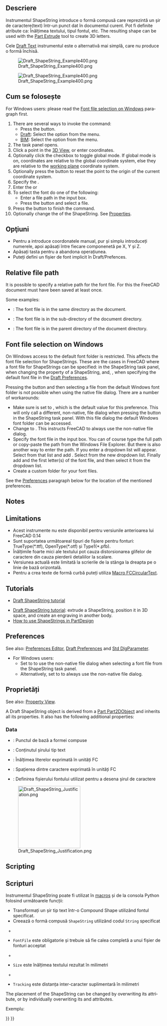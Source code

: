 <languages/>

<div lang="en" dir="ltr" class="mw-content-ltr">
{{Docnav
|[[Draft_Facebinder|Facebinder]]
|[[Draft_Hatch|Hatch]]
|[[Draft_Workbench|Draft]]
|IconL=Draft_Facebinder.svg 
|IconR=Draft_Hatch.svg 
|IconC=Workbench_Draft.svg
}}
</div>

<div class="mw-translate-fuzzy">
{{GuiCommand/ro
|Name=Draft ShapeString
|Name/ro=Draft ShapeString
|MenuLocation=Draft → Shape from text ...
|Workbenches=[[Draft_Workbench/ro|Draft]], [[Arch_Workbench/ro|Arch]]
|Shortcut={{KEY|S}} {{KEY|S}}
|SeeAlso=[[Draft Text/ro|Draft Text]], [[Part Extrude/ro|Part Extrude]]
}}
</div>

<span id="Description"></span>
==Descriere==

<div class="mw-translate-fuzzy">
Instrumentul ShapeString introduce o formă compusă care reprezintă un șir de caractere(text) într-un punct dat în documentul curent. Pot fi definite atribute ca: Înălțimea textului, tipul fontul, etc.
The resulting shape can be used with the [[Part Extrude/ro|Part Extrude]] tool to create 3D letters.
</div>

<div class="mw-translate-fuzzy">
Cele [[Draft Text/ro|Draft Text]] instrumentul este o alternativă mai simplă, care nu produce o formă închisă.
</div>

[[Image:Draft_ShapeString_Example400.png]]
<div class="mw-translate-fuzzy">
[[Image:Draft_ShapeString_Example400.png]]
</div>

<span id="Usage"></span>
<div class="mw-translate-fuzzy">
== Cum se folosește ==
</div>

<div lang="en" dir="ltr" class="mw-content-ltr">
For Windows users: please read the [[#Font_file_selection_on_Windows|Font file selection on Windows]] paragraph first.
</div>

<div lang="en" dir="ltr" class="mw-content-ltr">
# There are several ways to invoke the command:
#* Press the {{Button|[[Image:Draft_ShapeString.svg|16px]] [[Draft_ShapeString|Shape From Text]]}} button.
#* [[Draft_Workbench|Draft]]: Select the {{MenuCommand|Drafting → [[Image:Draft_ShapeString.svg|16px]] Shape From Text}} option from the menu.
#* [[BIM_Workbench|BIM]]: Select the {{MenuCommand|Annotation → [[Image:Draft_ShapeString.svg|16px]] Shape From Text}} option from the menu.
# The {{MenuCommand|ShapeString}} task panel opens.
# Click a point in the [[3D_View|3D View]], or enter coordinates.
# Optionally click the {{MenuCommand|Global}} checkbox to toggle global mode. If global mode is on, coordinates are relative to the global coordinate system, else they are relative to the [[Draft_SelectPlane|working plane]] coordinate system. {{Version|1.1}}
# Optionally press the {{Button|Reset Point}} button to reset the point to the origin of the current coordinate system.
# Specify the {{MenuCommand|Height}}.
# Enter the {{MenuCommand|String}}{{VersionNoteMinus|1.0}} or {{MenuCommand|Text}}{{VersionNote|1.1}} 
# To select the font do one of the following:
#* Enter a file path in the {{MenuCommand|Font file}} input box.
#* Press the {{Button|...}} button and select a file.
# Press the {{Button|OK}} button to finish the command.
# Optionally change the {{PropertyData|Justification}} of the ShapeString. See [[#Properties|Properties]].
</div>

<span id="Options"></span>
== Opţiuni ==

<div class="mw-translate-fuzzy">
* Pentru a introduce coordonatele manual, pur și simplu introduceți numerele, apoi apăsați {{KEY|ENTER}} între fiecare componenetă pe X, Y și Z.
* Apăsați tasta {{KEY|ESC}}pentru a abandona operațiunea.
* Puteți defini un fișier de font implicit în Draft/Prefences.
</div>

<div lang="en" dir="ltr" class="mw-content-ltr">
==Relative file path==
</div>

<div lang="en" dir="ltr" class="mw-content-ltr">
{{version|1.1}}
</div>

<div lang="en" dir="ltr" class="mw-content-ltr">
It is possible to specify a relative path for the font file. For this the FreeCAD document must have been saved at least once.
</div>

<div lang="en" dir="ltr" class="mw-content-ltr">
Some examples:
* {{FileName|./SomeFont.ttf}}: The font file is in the same directory as the document.
* {{FileName|./MyDirectory/SomeFont.ttf}}: The font file is in the {{FileName|MyDirectory}} sub-directory of the document directory.
* {{FileName|../SomeFont.ttf}}: The font file is in the parent directory of the document directory.
</div>

<div lang="en" dir="ltr" class="mw-content-ltr">
==Font file selection on Windows==
</div>

<div lang="en" dir="ltr" class="mw-content-ltr">
On Windows access to the default font folder is restricted. This affects the font file selection for ShapeStrings. These are the cases in FreeCAD where a font file for ShapeStrings can be specified: in the ShapeString task panel, when changing the {{PropertyData|Font File}} property of a ShapeString, and, {{VersionMinus|1.0}}, when specifying the default font file in the [[Draft_Preferences#Texts_and_dimensions|Draft Preferences]].
</div>

<div lang="en" dir="ltr" class="mw-content-ltr">
Pressing the {{Button|...}} button and then selecting a file from the default Windows font folder is not possible when using the native file dialog. There are a number of workarounds:
* Make sure {{MenuCommand|DontUseNativeFontDialog}} is set to {{True}}, which is the default value for this preference. This will only call a different, non-native, file dialog when pressing the {{Button|...}} button in the ShapeString task panel. With this file dialog the default Windows font folder can be accessed.
* Change {{MenuCommand|DontUseNativeDialog}} to {{True}}. This instructs FreeCAD to always use the non-native file dialog.
* Specify the font file in the input box. You can of course type the full path or copy-paste the path from the Windows File Explorer. But there is also another way to enter the path. If you enter {{Value|C:\}} a dropdown list will appear. Select {{Value|Windows}} from that list and add {{Value|\F}}. Select {{Value|Fonts}} from the new dropdown list. Finally add {{Value|\}} and the first letter(s) of the font file, and then select it from the dropdown list.
* Create a custom folder for your font files.
</div>

<div lang="en" dir="ltr" class="mw-content-ltr">
See the [[#Preferences|Preferences]] paragraph below for the location of the mentioned preferences.
</div>

<div lang="en" dir="ltr" class="mw-content-ltr">
==Notes==
</div>

<div class="mw-translate-fuzzy">
==Limitations==
* Acest instrumente nu este disponibil pentru versiunile anterioarea lui FreeCAD 0.14
* Sunt suportatea următoareal tipuri de fișiere pentru fonturi: TrueType(*.ttf), OpenType(*.otf) și Type1(*.pfb). 
* Înălțimile foarte mici ale textului pot cauza distorsionarea glifelor de caractere din cauza pierderii detaliilor la scalare.  
* Versiunea actuală este limitată la scrierile de la stânga la dreapta pe o linie de bază orizontală.
* Pentru a crea texte de formă curbă puteți utiliza [[Macro_FCCircularText/ro|Macro FCCircularText]].
</div>

<span id="Tutorials"></span>
<div class="mw-translate-fuzzy">
==Tutorials==
* [[Draft_ShapeString_tutorial/ro|Draft ShapeString tutorial]]
</div>

<div lang="en" dir="ltr" class="mw-content-ltr">
* [[Draft_ShapeString_tutorial|Draft ShapeString tutorial]]: extrude a ShapeString, position it in 3D space, and create an engraving in another body.
* [https://forum.freecad.org/viewtopic.php?f=3&t=36623 How to use ShapeStrings in PartDesign]
</div>

<div lang="en" dir="ltr" class="mw-content-ltr">
==Preferences==
</div>

<div lang="en" dir="ltr" class="mw-content-ltr">
See also: [[Preferences_Editor|Preferences Editor]], [[Draft_Preferences|Draft Preferences]] and [[Std_DlgParameter|Std DlgParameter]].
</div>

<div lang="en" dir="ltr" class="mw-content-ltr">
* For Windows users:
** Set {{MenuCommand|Tools → Edit Parameters → BaseApp → Preferences → Dialog → DontUseNativeFontDialog}} to {{True}} to use the non-native file dialog when selecting a font file from the ShapeString task panel.
** Alternatively, set {{MenuCommand|Tools → Edit Parameters → BaseApp → Preferences → Dialog → DontUseNativeDialog}} to {{True}} to always use the non-native file dialog.
</div>

<span id="Properties"></span>
==Proprietăți==

<div lang="en" dir="ltr" class="mw-content-ltr">
See also: [[Property_View|Property View]].
</div>

<div lang="en" dir="ltr" class="mw-content-ltr">
A Draft ShapeString object is derived from a [[Part_Part2DObject|Part Part2DObject]] and inherits all its properties. It also has the following additional properties:
</div>

<div lang="en" dir="ltr" class="mw-content-ltr">
===Data===
</div>

<div lang="en" dir="ltr" class="mw-content-ltr">
{{TitleProperty|Draft}}
</div>

<div class="mw-translate-fuzzy">
* {{PropertyData/ro|Position}}: Punctul de bază a formei compuse
* {{PropertyData/ro|String}}: Conținutul șirului tip text
* {{PropertyData/ro|Size}}: Înălțimea literelor exprimată în unități FC
* {{PropertyData/ro|Tracking}}: Spațierea dintre caractere exprimată în unități FC 
* {{PropertyData/ro|Font File}}: Definirea fișierului fontului utilizat pentru a desena șirul de caractere
</div>

[[Image:Draft_ShapeString_Justification.png|200px]]
<div lang="en" dir="ltr" class="mw-content-ltr">
{{Caption|The height of the red rectangle (solid line) is equal to the cap height.<br>
The height of the green rectangle (dashed line) is equal to the shape height.<br>
The corners, the midpoints of the edges, and the center of the rectangles<br>
match the 9 justification options: Top-Left to Bottom-Right.}}
</div>

<div lang="en" dir="ltr" class="mw-content-ltr">
==Scripting==
</div>

<div class="mw-translate-fuzzy">
== Scripturi ==
</div>

<div class="mw-translate-fuzzy">
Instrumentul ShapeString poate fi utilizat în  [[macros/ro|macros]] și de la consola Python folosind următoarele funcții:
</div>

{{Code|code=
shapestring = make_shapestring(String, FontFile, Size=100, Tracking=0)
}}

<div class="mw-translate-fuzzy">
* Transformați un șir tip text într-o Compound Shape utilizând fontul specificat.
* Creează o formă compusă <code> ShapeString </code> utilizând codul <code> String </code> specificat
  +
* <code> FontFile </code> este obligatorie și trebuie să fie calea completă a unui fișier de fonturi acceptat
  +
* <code> Size </code> este înălțimea textului rezultat în milimetri
  +
* <code> Tracking </code> este distanța inter-caracter suplimentară în milimetri
</div>

<div lang="en" dir="ltr" class="mw-content-ltr">
The placement of the ShapeString can be changed by overwriting its {{incode|Placement}} attribute, or by individually overwriting its {{incode|Placement.Base}} and {{incode|Placement.Rotation}} attributes.
</div>

Exempluː

{{Code|code=
import FreeCAD as App
import Draft

doc = App.newDocument()

font1 = "/usr/share/fonts/truetype/msttcorefonts/Arial.ttf"
font2 = "/usr/share/fonts/truetype/dejavu/DejaVuSerif.ttf"
font3 = "/usr/share/fonts/truetype/freefont/FreeSerifItalic.ttf"

S1 = Draft.make_shapestring("This is a sample text", font1, 200)

S2 = Draft.make_shapestring("Inclined text", font2, 200, 10)

zaxis = App.Vector(0, 0, 1)
p2 = App.Vector(-1000, 500, 0)
place2 = App.Placement(p2, App.Rotation(zaxis, 45))
S2.Placement = place2

S3 = Draft.make_shapestring("Upside-down text", font3, 200, 10)
S3.Placement.Base = App.Vector(0, -1000, 0)
S3.Placement.Rotation = App.Rotation(zaxis, 180)

doc.recompute()
}}


<div lang="en" dir="ltr" class="mw-content-ltr">
{{Docnav
|[[Draft_Facebinder|Facebinder]]
|[[Draft_Hatch|Hatch]]
|[[Draft_Workbench|Draft]]
|IconL=Draft_Facebinder.svg 
|IconR=Draft_Hatch.svg 
|IconC=Workbench_Draft.svg
}}
</div>

{{Draft Tools navi{{#translation:}}}}
{{Userdocnavi{{#translation:}}}}